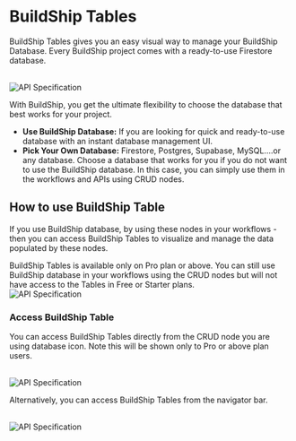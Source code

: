 # BuildShip Tables


BuildShip Tables gives you an easy visual way to manage your BuildShip Database. Every BuildShip project comes with a
ready-to-use Firestore database.

<br />
<Image src={tables1} alt='API Specification' width={1200} />

With BuildShip, you get the ultimate flexibility to choose the database that best works for your project.

- **Use BuildShip Database:** If you are looking for quick and ready-to-use database with an instant database management
  UI.
- **Pick Your Own Database:** Firestore, Postgres, Supabase, MySQL….or any database. Choose a database that works for
  you if you do not want to use the BuildShip database. In this case, you can simply use them in the workflows and APIs
  using CRUD nodes.

## How to use BuildShip Table

If you use BuildShip database, by using these nodes in your workflows - then you can access BuildShip Tables to
visualize and manage the data populated by these nodes.

<Callout type='warning' emoji='⚠️'>
  BuildShip Tables is available only on Pro plan or above. You can still use BuildShip database in your workflows using
  the CRUD nodes but will not have access to the Tables in Free or Starter plans.
</Callout>
<br />
<Image src={tables2} alt='API Specification' width={1200} />

### Access BuildShip Table

You can access BuildShip Tables directly from the CRUD node you are using database icon. Note this will be shown only to
Pro or above plan users.

<br />
<Image src={tables3} alt='API Specification' width={1200} />

Alternatively, you can access BuildShip Tables from the navigator bar.

<br />
<Image src={tables4} alt='API Specification' width={1200} />
